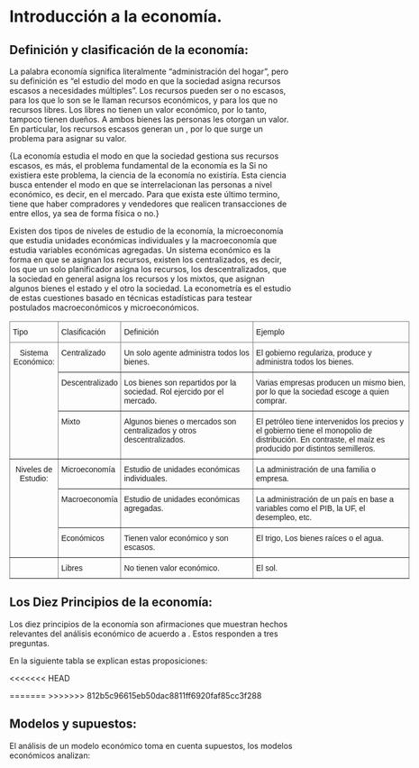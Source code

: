 # Introducción a la economía.

## Definición y clasificación de la economía:

La palabra economía significa literalmente "administración del hogar",\footnote{Del griego \emph{oikos} y \emph{nomos}.} pero su definición es "el estudio del modo en que la sociedad asigna recursos escasos a necesidades múltiples". Los recursos pueden ser o no escasos, para los que lo son se le llaman recursos económicos, y para los que no recursos libres. Los libres no tienen un valor económico, por lo tanto, tampoco tienen dueños. A ambos bienes las personas les otorgan un valor.\footnote{Se puede distinguir entre valor de uso y valor de intercambio de acuerdo a David Ricardo.} En particular, los recursos escasos generan un \emph{trade-off}, por lo que surge un problema para asignar su valor.

{\color{red}La economía estudia el modo en que la sociedad gestiona sus recursos escasos, es más, el problema fundamental de la economía es la \textbf{escasez de recursos.} Si no existiera este problema, la ciencia de la economía no existiría. Esta ciencia busca entender el modo en que se interrelacionan las personas a nivel económico, es decir, en el mercado. Para que exista este último termino, tiene que haber compradores y vendedores que realicen transacciones de entre ellos, ya sea de forma física o no.}

<!-- #El texto de arriba viene de clases de texto, 1.1 parte 1 linea 4. -->

\color{black}

Existen dos tipos de niveles de estudio de la economía, la microeconomía que estudia unidades económicas individuales y la macroeconomía que estudia variables económicas agregadas. Un sistema económico es la forma en que se asignan los recursos, existen los centralizados, es decir, los que un solo planificador asigna los recursos, los descentralizados, que la sociedad en general asigna los recursos y los mixtos, que asignan algunos bienes el estado y el otro la sociedad. La econometría es el estudio de estas cuestiones basado en técnicas estadísticas para testear postulados macroeconómicos y microeconómicos.

\underline{\textbf{En resumen:}}

::: {.content-visible when-format="html"}
```{=html}
<style type="text/css">
.tg  {border-collapse:collapse;border-spacing:0;}
.tg td{border-color:black;border-style:solid;border-width:1px;font-family:Arial, sans-serif;font-size:14px;
  overflow:hidden;padding:10px 5px;word-break:normal;}
.tg th{border-color:black;border-style:solid;border-width:1px;font-family:Arial, sans-serif;font-size:14px;
  font-weight:normal;overflow:hidden;padding:10px 5px;word-break:normal;}
.tg .tg-c3ow{border-color:inherit;text-align:center;vertical-align:top}
.tg .tg-0pky{border-color:inherit;text-align:left;vertical-align:top}
</style>
<table class="tg" style="undefined;table-layout: fixed; width: 710px">
<colgroup>
<col style="width: 86px">
<col style="width: 111px">
<col style="width: 235px">
<col style="width: 278px">
</colgroup>
<thead>
  <tr>
    <th class="tg-0pky">Tipo</th>
    <th class="tg-0pky">Clasificación</th>
    <th class="tg-0pky">Definición</th>
    <th class="tg-0pky">Ejemplo</th>
  </tr>
</thead>
<tbody>
  <tr>
    <td class="tg-c3ow" rowspan="3">Sistema Económico:</td>
    <td class="tg-0pky">Centralizado</td>
    <td class="tg-0pky"> Un solo agente administra todos los bienes.</td>
    <td class="tg-0pky"> El gobierno regulariza, produce y administra todos los bienes.</td>
  </tr>
  <tr>
    <td class="tg-0pky">Descentralizado</td>
    <td class="tg-0pky"> Los bienes son repartidos por la sociedad. Rol ejercido por el mercado.</td>
    <td class="tg-0pky"> Varias empresas producen un mismo bien, por lo que la sociedad escoge a quien comprar.</td>
  </tr>
  <tr>
    <td class="tg-0pky">Mixto</td>
    <td class="tg-0pky"> Algunos bienes o mercados son centralizados y otros descentralizados.</td>
    <td class="tg-0pky"> El petróleo tiene intervenidos los precios y el gobierno tiene el monopolio de distribución. En contraste, el maíz es producido por distintos semilleros.</td>
  </tr>
  <tr>
    <td class="tg-c3ow" rowspan="3">Niveles de Estudio:</td>
    <td class="tg-0pky">Microeconomía</td>
    <td class="tg-0pky"> Estudio de unidades económicas individuales.</td>
    <td class="tg-0pky"> La administración de una familia o empresa.</td>
  </tr>
  <tr>
    <td class="tg-0pky">Macroeconomía</td>
    <td class="tg-0pky"> Estudio de unidades económicas agregadas.</td>
    <td class="tg-0pky"> La administración de un país en base a variables como el PIB, la UF, el desempleo, etc.</td>
  </tr>
  <tr>
    <td class="tg-0pky">Económicos</td>
    <td class="tg-0pky"> Tienen valor económico y son escasos.</td>
    <td class="tg-0pky"> El trigo, Los bienes raíces o el agua.</td>
  </tr>
  <tr>
    <td class="tg-0pky"></td>
    <td class="tg-0pky">Libres</td>
    <td class="tg-0pky"> No tienen valor económico.</td>
    <td class="tg-0pky"> El sol.</td>
  </tr>
</tbody>
</table>
```

:::

::: {.content-visible when-format="pdf"}

```{=tex}
\begin{table}[htb]
    \centering
    \begin{tabular}{|p{20mm}|p{30mm}|p{45mm}|p{45mm}|}
        \hline
        Tipo & Clasificación & Definición & Ejemplo \\ \hline
        \multirow{3}{3cm}{Sistema Económico:} & Centralizado & \hspace{2mm} Un solo agente administra todos los bienes. & \hspace{2mm} El gobierno regulariza, produce y administra todos los bienes.\\ \cline{2-4}
        & Descentralizado & \hspace{2mm} Los bienes son repartidos por la sociedad. Rol ejercido por el mercado. & \hspace{2mm} Varias empresas producen un mismo bien, por lo que la sociedad escoge a quien comprar.\\ \cline{2-4}
        & Mixto & \hspace{2mm} Algunos bienes o mercados son centralizados y otros descentralizados. & \hspace{2mm} El petróleo tiene intervenidos los precios y el gobierno tiene el monopolio de distribución. En contraste, el maíz es producido por distintos semilleros.\\ \cline{1-4}
        \multirow{3}{3cm}{Niveles de Estudio:} & Microeconomía & \hspace{2mm} Estudio de unidades económicas individuales. & \hspace{2mm} La administración de una familia o empresa. \\ \cline{2-4}
        & Macroeconomía & \hspace{2mm} Estudio de unidades económicas agregadas. & \hspace{2mm} La administración de un país en base a variables como el PIB, la UF, el desempleo, etc. \\ \cline{1-4}
        \multirow{3}{3cm}{Recursos:} & Económicos & \hspace{2mm} Tienen valor económico y son escasos. & \hspace{2mm} El trigo, Los bienes raíces o el agua. \\ \cline{2-4}
        & Libres & \hspace{2mm} No tienen valor económico. & \hspace{2mm} El sol. \\ \cline{1-4}
    \end{tabular}
    \caption{Clasificación de la economía.}
    \label{tabla:final}
\end{table}
```

:::

## Los Diez Principios de la economía:

Los diez principios de la economía son afirmaciones que muestran hechos relevantes del análisis económico de acuerdo a \cite{mankiw_principios_2012}. Estos responden a tres preguntas.

```{=tex}
\begin{enumerate}
    \item ¿Cómo los individuos toman decisiones? (eficiencia, escasez, costos de oportunidad e incentivos.) 
    \item ¿Cómo interactúan los individuos? (derechos de propiedad, fallas del mercado y externalidades.)
    \item ¿Cómo funciona la economía en su conjunto? (productividad, inflación y ciclo económico) 
\end{enumerate}
```
En la siguiente tabla se explican estas proposiciones:

```{=tex}
\begin{table}[H]
    \centering
    \scalebox{0.95}{\begin{tabular}{|p{20mm}|p{30mm}|p{37mm}|p{53mm}|}
        \hline
        Numero: & Principio: & Explicación: & Ejemplo: \\ \hline
        1 & \hspace{2mm} “Los individuos enfrentan disyuntivas.” & \hspace{2mm} Esto se refiere a escoger una cosa u otra. & \hspace{2mm} Los dos tipos de disyuntivas son: \par \hspace{2mm} \underline{Eficiencia}, es decir como la sociedad aprovecha al máximo sus recursos. \par \hspace{2mm} \underline{Equidad}, como la sociedad distribuye equitativamente los recursos. \par \hspace{2mm} Ambos tipos de disyuntiva son dependientes uno al otro. \\ \hline
        2 & \hspace{2mm} “El costo de algo es aquello a lo que se renuncia por obtenerlo.” & \hspace{2mm} Esto se refiere a \underline{“el costo} \underline{oportunidad”}, o bien, a lo que se renuncia por obtener otro bien. También se le conoce como \textit{precio sombra}. & \hspace{2mm} Comprar para el desayuno un plátano renunciando a comer una manzana. \\ \hline
        3 & \hspace{2mm} “Pensamiento marginal.” & \hspace{2mm} Solo venderemos algo si la \textit{ganancia marginal} supera el \textit{costo marginal}. & \hspace{2mm}  El costo de producir manzanas, con todos los gastos que conlleva, es menor al beneficio y por lo tanto al ingreso que me proporciona este. \\ \hline
        4 & \hspace{2mm} “Los individuos responden a incentivos.” & \hspace{2mm} Cuando hay cambios en los costos, beneficios o se hace propaganda, o publicidad en un producto. & \hspace{2mm} Si el plátano vale más que la naranja, compraré naranja, pero si el plátano hace mejor para la salud, compraré plátano. \\ \hline
        5 & \hspace{2mm} “El comercio puede mejorar el bienestar de todos.” & \hspace{2mm} Cuando hay \underline{competencia} todos ganan, o al menos, no se pierde. Hay más especialización y se intenta abaratar los costos sin perder la especialización. & \hspace{2mm} Chile puede producir autos, pero no será eficiente, porque china lo hace mejor, pero si puede vender cerezas, ya que, chile es superior a china en ese rubro. \\ \hline
        \end{tabular}}
    \caption{Principios de la economía (1-5).}
    \label{tabla:final}
\end{table}
```
```{=tex}
\begin{table}[H]
    \centering
    \begin{tabular}{|p{16mm}|p{30mm}|p{59mm}|p{40mm}|}
        \hline
        Numero: & Principio: & Explicación: & Ejemplo: \\ \hline
        6 & \hspace{2mm} “Normalmente, los mercados son un buen mecanismo de asignación de recursos.” & \hspace{2mm} Primer teorema del bienestar social \underline{(PTB):} La mano invisible de Adam Smith dice que los mercados se regulan solos y lo hacen bien. {\color{red}{Este principio concluye que es el egoísmo individual, con relación a la economía, el que trae mayores beneficios a la sociedad y no la solidaridad de los individuos.}}    & \hspace{2mm} Las personas producirán y comprarán pan según el precio que tengan las panaderías y la calidad que tenga. \\ \hline
        7 & \hspace{2mm} “En ocasiones, el gobierno puede mejorar los resultados del mercado.” & \hspace{2mm} Segundo teorema del bienestar social \underline{(STB):} Por fallas del mercado, externalidades o poder de mercado. & \hspace{2mm} Impuesto a las empresas que contaminan, evitan una externalidad negativa ayudando al común de la gente. \\ \hline
        8 & \hspace{2mm} “El nivel de vida de un país depende de su capacidad para producir bienes y servicios.” & \hspace{2mm} Un punto que afecta es el \underline{PIB per cápita}, lo que produce el país dividido su población. Y la \underline{productividad}, que es la cantidad de bienes y servicios producidos por cada unidad de trabajo. & \hspace{2mm} Chile no solo tiene un PIB per cápita mayor que el de sus vecinos de la región, sino que también tiene farmacias, supermercados, etc. \\ \hline
        9 & \hspace{2mm} “Los precios suben cuando el Banco Central imprime mucho dinero” & \hspace{2mm} \underline{Inflación:} o también desvalorización del valor de la moneda por su gran cantidad de circulación. & \hspace{2mm} Al imprimir más billetes hay más plata circulando, esto hace que se gaste más plata, pero que al mismo tiempo esta plata tenga menos valor, ya que, la cantidad de bienes y servicios en la economía siguen siendo los mismos. \\ \hline
        10 & \hspace{2mm} “La sociedad enfrenta una disyuntiva a corto plazo entre inflación y desempleo.” & \hspace{2mm} \underline{Curva de \cite{phillips_relation_1958}:} hay un intercambio de inflación por desempleo. \underline{Ciclo económico:} Hay una variación de intensidad en la actividad económica, como el empleo y la producción. & \hspace{2mm} La gran depresión (1929). \\ \hline
    \end{tabular}
    \caption{Principios de la economía (6-10).}
    \label{tabla:final}
\end{table}
```
<<<<<<< HEAD



=======
>>>>>>> 812b5c96615eb50dac8811ff6920faf85cc3f288

## Modelos y supuestos:
El análisis de un modelo económico toma en cuenta supuestos, los modelos económicos analizan: 
